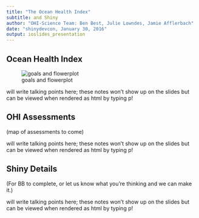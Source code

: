 ```yaml
---
title: "The Ocean Health Index"
subtitle: and Shiny 
author: "OHI-Science Team: Ben Best, Julie Lowndes, Jamie Afflerbach"
date: "shinydevcon, January 30, 2016"
output: ioslides_presentation
---
```


## Ocean Health Index 
![goals and flowerplot](https://docs.google.com/drawings/d/1B65-1ze4IZ-c2Jb907JdKNV2lVHdcR8tvot0lhhsNgk/pub?w=768&h=480)


<div class="notes">
will write talking points here; these notes won't show up on the slides but can be viewed when rendered as html by typing p!
</div>

## OHI Assessments

(map of assessments to come)


<div class="notes">
will write talking points here; these notes won't show up on the slides but can be viewed when rendered as html by typing p!
</div>

## Shiny Details

(For BB to complete, or let us know what you're thinking and we can make it.)

<div class="notes">
will write talking points here; these notes won't show up on the slides but can be viewed when rendered as html by typing p!
</div>


